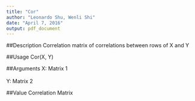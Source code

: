 ```yaml
---
title: "Cor"
author: "Leonardo Shu, Wenli Shi"
date: "April 7, 2016"
output: pdf_document
---
```


##Description
Correlation matrix of correlations between rows of X and Y

##Usage
Cor(X, Y)

##Arguments
X: Matrix 1\
\
Y: Matrix 2

##Value
Correlation Matrix